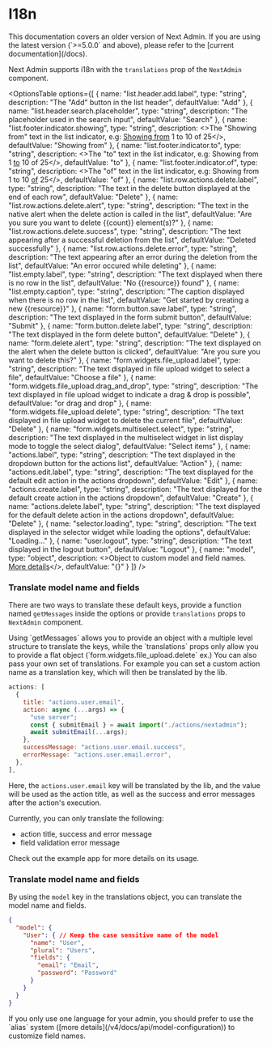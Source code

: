 
# I18n
<Callout type="default">
  This documentation covers an older version of Next Admin. If you are using the
  latest version (`>=5.0.0` and above), please refer to the [current
  documentation](/docs).
</Callout>


Next Admin supports i18n with the `translations` prop of the `NextAdmin` component.


<OptionsTable 
  options={[
    {
      name: "list.header.add.label",
      type: "string",
      description: "The \"Add\" button in the list header",
      defaultValue: "Add"
    },
    {
      name: "list.header.search.placeholder",
      type: "string",
      description: "The placeholder used in the search input",
      defaultValue: "Search"
    },
    {
      name: "list.footer.indicator.showing",
      type: "string",
      description: <>The "Showing from" text in the list indicator, e.g: <u>Showing from</u> 1 to 10 of 25</>,
      defaultValue: "Showing from"
    },
    {
      name: "list.footer.indicator.to",
      type: "string",
      description: <>The "to" text in the list indicator, e.g: Showing from 1 <u>to</u> 10 of 25</>,
      defaultValue: "to"
    },
    {
      name: "list.footer.indicator.of",
      type: "string",
      description: <>The "of" text in the list indicator, e.g: Showing from 1 to 10 <u>of</u> 25</>,
      defaultValue: "of"
    },
    {
      name: "list.row.actions.delete.label",
      type: "string",
      description: "The text in the delete button displayed at the end of each row",
      defaultValue: "Delete"
    },
    {
      name: "list.row.actions.delete.alert",
      type: "string",
      description: "The text in the native alert when the delete action is called in the list",
      defaultValue: "Are you sure you want to delete {{count}} element(s)?"
    },
    {
      name: "list.row.actions.delete.success",
      type: "string",
      description: "The text appearing after a successful deletion from the list",
      defaultValue: "Deleted successfully"
    },
    {
      name: "list.row.actions.delete.error",
      type: "string",
      description: "The text appearing after an error during the deletion from the list",
      defaultValue: "An error occured while deleting"
    },
    {
      name: "list.empty.label",
      type: "string",
      description: "The text displayed when there is no row in the list",
      defaultValue: "No {{resource}} found"
    },
    {
      name: "list.empty.caption",
      type: "string",
      description: "The caption displayed when there is no row in the list",
      defaultValue: "Get started by creating a new {{resource}}"
    },
    {
      name: "form.button.save.label",
      type: "string",
      description: "The text displayed in the form submit button",
      defaultValue: "Submit"
    },
    {
      name: "form.button.delete.label",
      type: "string",
      description: "The text displayed in the form delete button",
      defaultValue: "Delete"
    },
    {
      name: "form.delete.alert",
      type: "string",
      description: "The text displayed on the alert when the delete button is clicked",
      defaultValue: "Are you sure you want to delete this?"
    },
    {
      name: "form.widgets.file_upload.label",
      type: "string",
      description: "The text displayed in file upload widget to select a file",
      defaultValue: "Choose a file"
    },
    {
      name: "form.widgets.file_upload.drag_and_drop",
      type: "string",
      description: "The text displayed in file upload widget to indicate a drag & drop is possible",
      defaultValue: "or drag and drop"
    },
    {
      name: "form.widgets.file_upload.delete",
      type: "string",
      description: "The text displayed in file upload widget to delete the current file",
      defaultValue: "Delete"
    },
    {
      name: "form.widgets.multiselect.select",
      type: "string",
      description: "The text displayed in the multiselect widget in list display mode to toggle the select dialog",
      defaultValue: "Select items"
    },
    {
      name: "actions.label",
      type: "string",
      description: "The text displayed in the dropdown button for the actions list",
      defaultValue: "Action"
    },
    {
      name: "actions.edit.label",
      type: "string",
      description: "The text displayed for the default edit action in the actions dropdown",
      defaultValue: "Edit"
    },
    {
      name: "actions.create.label",
      type: "string",
      description: "The text displayed for the default create action in the actions dropdown",
      defaultValue: "Create"
    },
    {
      name: "actions.delete.label",
      type: "string",
      description: "The text displayed for the default delete action in the actions dropdown",
      defaultValue: "Delete"
    },
    {
      name: "selector.loading",
      type: "string",
      description: "The text displayed in the selector widget while loading the options",
      defaultValue: "Loading..."
    },
    {
      name: "user.logout",
      type: "string",
      description: "The text displayed in the logout button",
      defaultValue: "Logout"
    },
    {
      name: "model",
      type: "object",
      description: <>Object to custom model and field names. <a href="#translate-model-name-and-fields">More details</a></>,
      defaultValue: "{}"
    }
  ]}
/>

### Translate model name and fields

There are two ways to translate these default keys, provide a function named `getMessages` inside the options or provide `translations` props to `NextAdmin` component.

<Callout type="info">
  Using `getMessages` allows you to provide an object with a multiple level structure to translate the keys, while the `translations` props only allow you to provide a flat object (`form.widgets.file_upload.delete` ex.)
</Callout>
You can also pass your own set of translations. For example you can set a custom action name as a translation key, which will then be translated by the lib.

```js
actions: [
  {
    title: "actions.user.email",
    action: async (...args) => {
      "use server";
      const { submitEmail } = await import("./actions/nextadmin");
      await submitEmail(...args);
    },
    successMessage: "actions.user.email.success",
    errorMessage: "actions.user.email.error",
  },
],
```

Here, the `actions.user.email` key will be translated by the lib, and the value will be used as the action title, as well as the success and error messages after the action's execution.

Currently, you can only translate the following:

- action title, success and error message
- field validation error message

Check out the example app for more details on its usage.

### Translate model name and fields

By using the `model` key in the translations object, you can translate the model name and fields.

```json
{
  "model": {
    "User": { // Keep the case sensitive name of the model
      "name": "User",
      "plural": "Users",
      "fields": {
        "email": "Email",
        "password": "Password"
      }
    }
  }
}
```

<Callout type="info">
  If you only use one language for your admin, you should prefer to use the `alias` system ([more details](/v4/docs/api/model-configuration)) to customize field names.
</Callout>